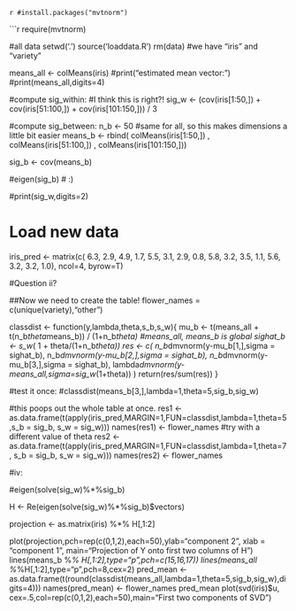 
`r #install.packages("mvtnorm")` 

```r
require(mvtnorm)

#all data
setwd('.')
source('loaddata.R')
rm(data)
#we have "iris" and "variety" 

means_all <- colMeans(iris)
#print("estimated mean vector:")
#print(means_all,digits=4)

#compute sig_within:
#I think this is right?!
sig_w <- (cov(iris[1:50,]) + cov(iris[51:100,]) + cov(iris[101:150,])) / 3

#compute sig_between:
n_b <- 50 #same for all, so this makes dimensions a little bit easier
means_b <- rbind(
colMeans(iris[1:50,]) , colMeans(iris[51:100,]) , colMeans(iris[101:150,]))

sig_b <- cov(means_b)

#eigen(sig_b) # :)



#print(sig_w,digits=2)

# Load new data

iris_pred <- matrix(c(
6.3, 2.9, 4.9, 1.7,
5.5, 3.1, 2.9, 0.8,
5.8, 3.2, 3.5, 1.1,
5.6, 3.2, 3.2, 1.0), ncol=4, byrow=T)

#Question ii? 

##Now we need to create the table!
flower_names = c(unique(variety),"other")




classdist <- function(y,lambda,theta,s_b,s_w){
  mu_b <- t(means_all + t(n_b*theta*means_b)) / (1+n_b*theta) #means_all, means_b is global
	sighat_b <- s_w*( 1 + theta/(1+n_b*theta))
	res <- c(
	n_b*dmvnorm(y-mu_b[1,],sigma = sighat_b),
	n_b*dmvnorm(y-mu_b[2,],sigma = sighat_b),
	n_b*dmvnorm(y-mu_b[3,],sigma = sighat_b),
	lambda*dmvnorm(y-means_all,sigma=sig_w*(1+theta))
	)
	return(res/sum(res))
}


#test it once:
#classdist(means_b[3,],lambda=1,theta=5,sig_b,sig_w)


#this poops out the whole table at once. 
res1 <- as.data.frame(t(apply(iris_pred,MARGIN=1,FUN=classdist,lambda=1,theta=5,s_b = sig_b, s_w = sig_w)))
names(res1) <- flower_names
#try with a different value of theta
res2 <- as.data.frame(t(apply(iris_pred,MARGIN=1,FUN=classdist,lambda=1,theta=7, s_b = sig_b, s_w = sig_w)))
names(res2) <- flower_names



#iv:

#eigen(solve(sig_w)%*%sig_b)


H <- Re(eigen(solve(sig_w)%*%sig_b)$vectors)

projection <- as.matrix(iris) %*% H[,1:2]

plot(projection,pch=rep(c(0,1,2),each=50),ylab="component 2", xlab = "component 1",
main="Projection of Y onto first two columns of H")
lines(means_b %*% H[,1:2],type="p",pch=c(15,16,17))
lines(means_all %*%H[,1:2],type="p",pch=8,cex=2)
pred_mean <- as.data.frame(t(round(classdist(means_all,lambda=1,theta=5,sig_b,sig_w),digits=4)))
names(pred_mean) <- flower_names
pred_mean
plot(svd(iris)$u, cex=.5,col=rep(c(0,1,2),each=50),main="First two components of SVD")

